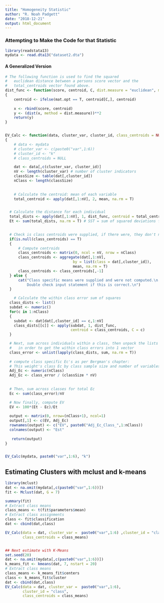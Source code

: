 ---
title: "Homogeneity Statistic"
author: "R. Noah Padgett"
date: "2018-12-21"
output: html_document
---


### Attempting to Make the Code for that Statistic
```{r data}
library(readstata13)
mydata <- read.dta13("dataset2.dta")
```

#### A Generalized Version 

```{r general-EV, tidy = T}

# The following function is used to find the squared
#   euclidean distance between a persons score vector and the 
#   total_centroids vector found above.
dist_func <- function(score, centroid, C, dist.measure = "euclidean", mat.opt = T)
{
    centroid <- ifelse(mat.opt == T, centroid[C,], centroid)
    
    x <- rbind(score, centroid)
    y <- (dist(x, method = dist.measure))**2
    return(y)
}


EV_Calc <- function(data, cluster_var, cluster_id, class_centroids = NULL,...)
{
    # data <- mydata
    # cluster_var <- c(paste0("var",1:6))
    # cluster_id <- "k"
    # class_centroids = NULL

    dat <- data[,c(cluster_var, cluster_id)]
    nV <- length(cluster_var) # number of cluster indicators
    classSize <- table(dat[,cluster_id])
    nClass <- length(classSize)
  
  
    # Calculate the centroid: mean of each variable
    total_centroid <- apply(dat[,1:nV], 2, mean, na.rm = T)


  # Calculate the distance for each individual
  total_dists <- apply(dat[,1:nV], 1, dist_func, centroid = total_centroid, mat.opt = F)
  Et <- sum(total_dists, na.rm = T) # SST = sum of squared deviations from the centroid

  
  # Check is class centroids were supplied, if there were, they don't need to be computed.
  if(is.null(class_centroids) == T)
  {
      # Compute centroids
      class_centroids <- matrix(0, ncol = nV, nrow = nClass)
      class_centroids <- aggregate(dat[,1:nV], 
                               by = list(class = dat[,cluster_id]), 
                               mean, na.rm = T)
      class_centroids <- class_centroids[,-1]
  } else {
      cat("Class specific means were supplied and were not computed.\n 
          Double check input statement if this is correct.\n")
  }

    # Calculate the within class error sum of squares
  class_dists <- list()
  subdat <- numeric()
  for(c in 1:nClass)
  {
    subdat <- dat[dat[,cluster_id] == c,1:nV]
    class_dists[[c]] <- apply(subdat, 1, dist_func, 
                              centroid = class_centroids, C = c)
  }

  # Next, sum across individuals within a class, then unpack the lists
  #   in order to get the within class errors into 1 vector
  class_error <- unlist(lapply(class_dists, sum, na.rm = T))
  
  # compute class specific Ec's as per Bergman's chapter:
  # This weight's class Ec by class sample size and number of variables
  Adj_Ec <- numeric(nClass)
  Adj_Ec <- class_error / (classSize * nV)
  
  
  # Then, sum across classes for total Ec
  Ec <- sum(class_error)/nV

  # Now finally, compute EV
  EV <- 100*(Et - Ec)/Et
  
  output <- matrix(0, nrow=(nClass+1), ncol=1)
  output[,1] <- c(EV, Adj_Ec)
  rownames(output) <- c("EV", paste0("Adj_Ec_Class_",1:nClass))
  colnames(output) <- "Est"
  
   return(output)
}


EV_Calc(mydata, paste0("var",1:6), "k")

```


## Estimating Clusters with mclust and k-means
```{r clust, tidy = T}
library(mclust)
dat <- na.omit(mydata[,c(paste0("var",1:6))])
fit <- Mclust(dat, G = 7)

summary(fit)
# Extract class means
class_means <- t(fit$parameters$mean)
# Extract class assignments
class <- fit$classification
dat <- cbind(dat,class)

EV_Calc(data = dat, cluster_var =  paste0("var",1:6) ,cluster_id = "class",
        class_centroids = class_means)


## Next estimate with K-Means
set.seed(20)
dat <- na.omit(mydata[,c(paste0("var",1:6))])
k_means_fit <- kmeans(dat, 7, nstart = 20)
# Extract class means
class_means <- k_means_fit$centers
class <- k_means_fit$cluster
dat <- cbind(dat,class)
EV_Calc(data = dat, cluster_var =  paste0("var",1:6),
        cluster_id = "class",
        class_centroids = class_means)

```

